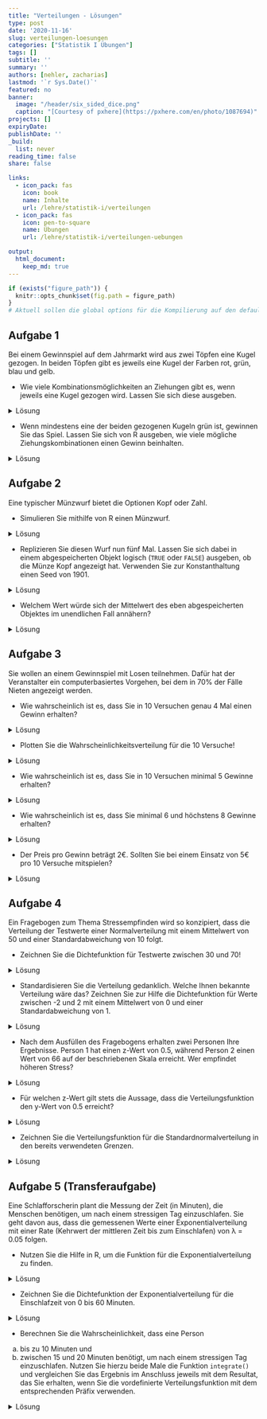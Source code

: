 ```yaml
---
title: "Verteilungen - Lösungen" 
type: post
date: '2020-11-16' 
slug: verteilungen-loesungen 
categories: ["Statistik I Übungen"] 
tags: [] 
subtitle: ''
summary: '' 
authors: [nehler, zacharias] 
lastmod: '`r Sys.Date()`'
featured: no
banner:
  image: "/header/six_sided_dice.png"
  caption: "[Courtesy of pxhere](https://pxhere.com/en/photo/1087694)"
projects: []
expiryDate: 
publishDate: ''
_build:
  list: never
reading_time: false
share: false

links:
  - icon_pack: fas
    icon: book
    name: Inhalte
    url: /lehre/statistik-i/verteilungen
  - icon_pack: fas
    icon: pen-to-square
    name: Übungen
    url: /lehre/statistik-i/verteilungen-uebungen

output:
  html_document:
    keep_md: true
---
```


```r
if (exists("figure_path")) {
  knitr::opts_chunk$set(fig.path = figure_path)
}
# Aktuell sollen die global options für die Kompilierung auf den default Einstellungen gelassen werden
```

## Aufgabe 1

Bei einem Gewinnspiel auf dem Jahrmarkt wird aus zwei Töpfen eine Kugel gezogen. In beiden Töpfen gibt es jeweils eine Kugel der Farben rot, grün, blau und gelb.

* Wie viele Kombinationsmöglichkeiten an Ziehungen gibt es, wenn jeweils eine Kugel gezogen wird. Lassen Sie sich diese ausgeben.

<details><summary>Lösung</summary>

An dieser Stelle zunächst eine generelle Anmerkung: Für einige der nachfolgenden Aufgaben wird es - wie eigentlich fast immer in `R` - mehrere Lösungswege geben. Die hier gezeigten Wege sind also exemplarische Vorlagen.

```r
topf <- c('rot','gruen','blau','gelb')
kombis <- expand.grid(topf, topf)
nrow(kombis)
```

Es gibt demnach 16 Möglichkeiten.

</details>

* Wenn mindestens eine der beiden gezogenen Kugeln grün ist, gewinnen Sie das Spiel. Lassen Sie sich von R ausgeben, wie viele mögliche Ziehungskombinationen einen Gewinn beinhalten.

<details><summary>Lösung</summary>

```r
kombis$gewinn <- kombis$Var1 == 'gruen'|kombis$Var2 == 'gruen'
sum(kombis$gewinn == TRUE)
```

Die Spalte `gewinn` enthält hier in logischer Form Informationen darüber, ob eine der beiden Kugeln grün war. Der vertikale Strich `|` steht dabei für einen oder-Zusammenhang. `gewinn` wird `TRUE`, wenn entweder `Var1` oder `Var2` mit `gruen` an dieser Stelle gefüllt ist. Dabei entsteht auch `TRUE`, wenn beide logischen Überprüfungen `TRUE` anzeigen. Danach muss also nur noch die Summe der `TRUE` Einträge geprüft werden. Diese ist 7.

</details>

## Aufgabe 2

Eine typischer Münzwurf bietet die Optionen Kopf oder Zahl.

* Simulieren Sie mithilfe von R einen Münzwurf.

<details><summary>Lösung</summary>

```r
muenze <- c('Kopf', 'Zahl')
sample(x = muenze, size = 1)
```

</details>

* Replizieren Sie diesen Wurf nun fünf Mal. Lassen Sie sich dabei in einem abgespeicherten Objekt logisch (`TRUE` oder `FALSE`) ausgeben, ob die Münze Kopf angezeigt hat. Verwenden Sie zur Konstanthaltung einen Seed von 1901.

<details><summary>Lösung</summary>

```r
set.seed(1901)
kopfwurf <- replicate(n = 5, expr = sample(x = muenze, size = 1)=="Kopf")
```

Natürlich wäre es auch möglich, erst die 5 Replikationen in einem Objekt abzulegen und dieses dann auf Kopf-Würfe zu untersuchen. Allerdings kann diese Operation auch gleich in die `replicate` Funktion mit eingebaut werden.

</details>


* Welchem Wert würde sich der Mittelwert des eben abgespeicherten Objektes im unendlichen Fall annähern?

<details><summary>Lösung</summary>

`TRUE` und `FALSE` werden wie bereits besprochen als `1` und `0` in `R` behandelt. Bei unendlichen Würfen sollte man erwarten, dass Kopf und Zahl gleich häufig vorkommen. Demnach stehen in unserem Objekt gleich viele `TRUE` und `FALSE` Angaben. Der Mittelwert würde gegen 0.5 gehen.

</details>

## Aufgabe 3

Sie wollen an einem Gewinnspiel mit Losen teilnehmen. Dafür hat der Veranstalter ein computerbasiertes Vorgehen, bei dem in 70% der Fälle Nieten angezeigt werden.

* Wie wahrscheinlich ist es, dass Sie in 10 Versuchen genau 4 Mal einen Gewinn erhalten?

<details><summary>Lösung</summary>

```r
dbinom(x = 4, size = 10, prob = 0.3)
```

</details>

* Plotten Sie die Wahrscheinlichkeitsverteilung für die 10 Versuche!

<details><summary>Lösung</summary>

```r
x <- c(0:10)
probs <- dbinom(x, size = 10, prob = 0.3)
plot(x = x, y = probs, type = "h", xlab = "Häufigkeiten eines Gewinns", ylab = "Wahrscheinlichkeit bei 10 Versuchen")
```

</details>

* Wie wahrscheinlich ist es, dass Sie in 10 Versuchen minimal 5 Gewinne erhalten?

<details><summary>Lösung</summary>

```r
pbinom (q = 4, size = 10, prob = 0.3, lower.tail = FALSE)
```

Durch `q = 4` und `lower.tail = FALSE` werden hier die Werte der Wahrscheinlichkeiten von 5 bis 10 Gewinnen aufaddiert.

</details>

* Wie wahrscheinlich ist es, dass Sie minimal 6 und höchstens 8 Gewinne erhalten?

<details><summary>Lösung</summary>

```r
pbinom(q = 8, size = 10, prob = 0.3) - pbinom(q = 5, size = 10, prob = 0.3)
```

Hier berechnen wir zunächst die Wahrscheinlichkeit, maximal 8 (d.h. 8 oder weniger) Gewinne zu erzielen und ziehen dann die Wahrscheinlichkeit ab, maximal 5 Gewinne zu erzielen. Somit erhalten wir die Wahrscheinlichkeit dafür, mindestens 6 und maximal 8 Gewinne zu erhalten.

</details>

* Der Preis pro Gewinn beträgt 2€. Sollten Sie bei einem Einsatz von 5€ pro 10 Versuche mitspielen?

<details><summary>Lösung</summary>

Hier sollte herausgefunden werden, welchen Erwartungswert man für die Teilnahme hat. 30% der Versuche sollten Gewinne sein.

```r
anzahlGewinne <- 10*.3       #Erwartungswert bei 10 Versuchen
GeldErw <- anzahlGewinne * 2 #Erwartungswert in Euro
GeldErw > 5  
```

Die letzte Zeile vergleicht unseren erwarteten Gewinn in Euro mit dem Einsatz. Da der durchschnittliche Gewinn höher ist als der Einsatz - anders als in Gewinnspielen in der realen Welt - sollte man hier wohl mitspielen.

</details>

## Aufgabe 4

Ein Fragebogen zum Thema Stressempfinden wird so konzipiert, dass die Verteilung der Testwerte einer Normalverteilung mit einem Mittelwert von 50 und einer Standardabweichung von 10 folgt.

* Zeichnen Sie die Dichtefunktion für Testwerte zwischen 30 und 70!

<details><summary>Lösung</summary>

```r
curve (expr = dnorm (x, mean = 50, sd = 10),
       from = 30,
       to = 70,
       main = "Dichtefunktion",
       xlab = "Stress-Werte",
       ylab = "Dichte")
```

</details>

* Standardisieren Sie die Verteilung gedanklich. Welche Ihnen bekannte Verteilung wäre das? Zeichnen Sie zur Hilfe die Dichtefunktion für Werte zwischen -2 und 2 mit einem Mittelwert von 0 und einer Standardabweichung von 1.

<details><summary>Lösung</summary>

Die standardisierte Verteilung entspricht der Standardnormalverteilung. Das wird auch durch die Zeichnung verdeutlicht.

```r
curve (expr = dnorm (x, mean = 0, sd = 1),
       from = -2,
       to = 2,
       main = "Standardnormalverteilung",
       xlab = "standardisierte Stress-Werte",
       ylab = "Dichte")
```

</details>

* Nach dem Ausfüllen des Fragebogens erhalten zwei Personen Ihre Ergebnisse. Person 1 hat einen z-Wert von 0.5, während Person 2 einen Wert von 66 auf der beschriebenen Skala erreicht. Wer empfindet höheren Stress?

<details><summary>Lösung</summary>

Ein einfacher Weg ist die Standardisierung des Skalenwertes nach der Formel.

```r
(66-50)/10
```

Wir sehen, dass die Person einen höheren z-Wert hat, also mehr Stress empfindet.

</details>

* Für welchen z-Wert gilt stets die Aussage, dass die Verteilungsfunktion den y-Wert von 0.5 erreicht?

<details><summary>Lösung</summary>

Dies gilt stets für einen z-Wert von 0, denn die Dichtefunktion ist symmetrisch mit der möglichen Spiegelung bei 0.

</details>

* Zeichnen Sie die Verteilungsfunktion für die Standardnormalverteilung in den bereits verwendeten Grenzen.

<details><summary>Lösung</summary>

```r
curve (expr = pnorm (x, mean = 0, sd = 1),
       from = -2,
       to = 2,
       main = "Verteilungsfunktion",
       xlab = "standardisierte Testwerte",
       ylab = "F(x)")
```

</details>

## Aufgabe 5 (Transferaufgabe)

Eine Schlafforscherin plant die Messung der Zeit (in Minuten), die Menschen benötigen, um nach einem stressigen Tag einzuschlafen. Sie geht davon aus, dass die gemessenen Werte einer Exponentialverteilung mit einer Rate (Kehrwert der mittleren Zeit bis zum Einschlafen) von λ = 0.05 folgen.

* Nutzen Sie die Hilfe in R, um die Funktion für die Exponentialverteilung zu finden.

<details><summary>Lösung</summary>

```r
?distributions
```

Wir erhalten eine Übersicht über die Verteilungen, die in im `stats`-Paket verfügbar sind. Die Exponentialfunktion ist über das Kürzel `exp()` und den entsprechenden Präfix (`d`, `p`, `q`, `r`) aufrufbar.  

</details>

* Zeichnen Sie die Dichtefunktion der Exponentialverteilung für die Einschlafzeit von 0 bis 60 Minuten.

<details><summary>Lösung</summary>

```r
curve(expr = dexp(x, rate = 0.05), 
      from = 0, 
      to = 60,
      main = "Exponentialverteilung",
      xlab = "Einschlafzeit (Minuten)",
      ylab = "Dichte f(x)")
```
</details>

* Berechnen Sie die Wahrscheinlichkeit, dass eine Person 
a) bis zu 10 Minuten und
b) zwischen 15 und 20 Minuten 
benötigt, um nach einem stressigen Tag einzuschlafen. Nutzen Sie hierzu beide Male die Funktion `integrate()` und vergleichen Sie das Ergebnis im Anschluss jeweils mit dem Resultat, das Sie erhalten, wenn Sie die vordefinierte Verteilungsfunktion mit dem entsprechenden Präfix verwenden. 

<details><summary>Lösung</summary>
Die Wahrscheinlichkeit, dass eine Person bis zu 10 Minuten benötigt, um einzuschlafen, berechnet sich wie folgt:
```r
# manuell mit integrate()
integrate(f = dexp, lower = 0, upper = 10, rate = 0.05)

# über Verteilungsfunktion pexp()
pexp(10, rate = 0.05, lower.tail = TRUE)
```
Wir erhalten das gleiche Ergebnis und mit der `integrate`-Funktion noch zusätzlich die Angabe über die Genauigkeit unserer Berechnung. 
Die Wahrscheinlichkeit, dass eine Person zwischen 15 und 20 Minuten benötigt, um einzuschlafen, berechnet sich wie folgt:

```r
# manuell mit integrate()
integrate(f = dexp, lower = 15, upper = 20, rate = 0.05)

# über Verteilungsfunktionp exp()
pexp(20, rate = 0.05, lower.tail = TRUE) - pexp(15, rate = 0.05, lower.tail = TRUE)
```
Wir stellen fest, die Ergebnisse stimmen wieder überein. 

</details>
